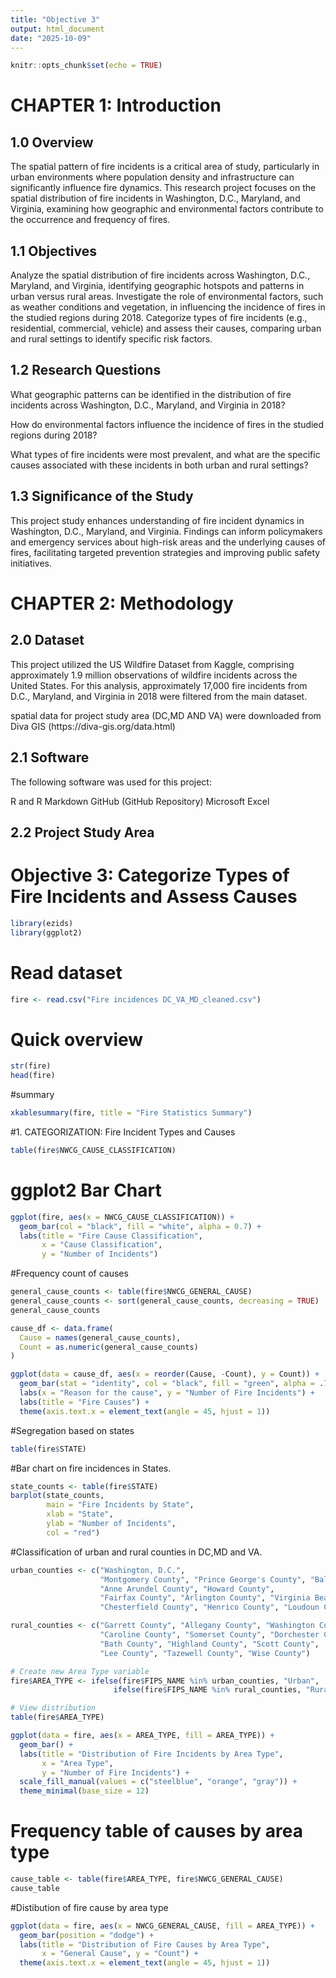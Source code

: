 ```yaml
---
title: "Objective 3"
output: html_document
date: "2025-10-09"
---
```


```r
knitr::opts_chunk$set(echo = TRUE)
```

#  CHAPTER 1: Introduction
## 1.0 Overview

The spatial pattern of fire incidents is a critical area of study, particularly in urban environments where population density and infrastructure can significantly influence fire dynamics. This research project focuses on the spatial distribution of fire incidents in Washington, D.C., Maryland, and Virginia, examining how geographic and environmental factors contribute to the occurrence and frequency of fires.

## 1.1 Objectives

Analyze the spatial distribution of fire incidents across Washington, D.C., Maryland, and Virginia, identifying geographic hotspots and patterns in urban versus rural areas.
Investigate the role of environmental factors, such as weather conditions and vegetation, in influencing the incidence of fires in the studied regions during 2018.
Categorize types of fire incidents (e.g., residential, commercial, vehicle) and assess their causes, comparing urban and rural settings to identify specific risk factors.

## 1.2 Research Questions

What geographic patterns can be identified in the distribution of fire incidents across Washington, D.C., Maryland, and Virginia in 2018?

How do environmental factors influence the incidence of fires in the studied regions during 2018?

What types of fire incidents were most prevalent, and what are the specific causes associated with these incidents in both urban and rural settings?

## 1.3 Significance of the Study
This project study enhances understanding of fire incident dynamics in Washington, D.C., Maryland, and Virginia. Findings can inform policymakers and emergency services about high-risk areas and the underlying causes of fires, facilitating targeted prevention strategies and improving public safety initiatives.

#  CHAPTER 2: Methodology
## 2.0 Dataset 
This project utilized the US Wildfire Dataset from Kaggle, comprising approximately 1.9 million observations of wildfire incidents across the United States. For this analysis, approximately 17,000 fire incidents from D.C., Maryland, and Virginia in 2018 were filtered from the main dataset.

spatial data for project study area (DC,MD AND VA) were downloaded from Diva GIS (https://diva-gis.org/data.html)

## 2.1 Software
The following software was used for this project:

R and R Markdown
GitHub (GitHub Repository)
Microsoft Excel

## 2.2 Project Study Area
# Objective 3: Categorize Types of Fire Incidents and Assess Causes

```r
library(ezids)
library(ggplot2)
```


# Read dataset
```r
fire <- read.csv("Fire incidences DC_VA_MD_cleaned.csv")
```


# Quick overview
```r
str(fire)
head(fire)
```


#summary 
```r
xkablesummary(fire, title = "Fire Statistics Summary")
```

#1. CATEGORIZATION: Fire Incident Types and Causes

```r
table(fire$NWCG_CAUSE_CLASSIFICATION)
```


# ggplot2 Bar Chart
```r
ggplot(fire, aes(x = NWCG_CAUSE_CLASSIFICATION)) +
  geom_bar(col = "black", fill = "white", alpha = 0.7) +
  labs(title = "Fire Cause Classification",
       x = "Cause Classification",
       y = "Number of Incidents")
```

#Frequency count of causes
```r
general_cause_counts <- table(fire$NWCG_GENERAL_CAUSE)
general_cause_counts <- sort(general_cause_counts, decreasing = TRUE)
general_cause_counts
```

```r
cause_df <- data.frame(
  Cause = names(general_cause_counts),
  Count = as.numeric(general_cause_counts)
)
```
```r
ggplot(data = cause_df, aes(x = reorder(Cause, -Count), y = Count)) + 
  geom_bar(stat = "identity", col = "black", fill = "green", alpha = .7) + 
  labs(x = "Reason for the cause", y = "Number of Fire Incidents") +
  labs(title = "Fire Causes") +
  theme(axis.text.x = element_text(angle = 45, hjust = 1))
```
#Segregation based on states
```r
table(fire$STATE)
```

#Bar chart on fire incidences in States.
```r
state_counts <- table(fire$STATE)
barplot(state_counts,
        main = "Fire Incidents by State",
        xlab = "State",
        ylab = "Number of Incidents",
        col = "red")
``` 

#Classification of urban and rural counties in DC,MD and VA.
```r
urban_counties <- c("Washington, D.C.",
                    "Montgomery County", "Prince George's County", "Baltimore City",
                    "Anne Arundel County", "Howard County",
                    "Fairfax County", "Arlington County", "Virginia Beach City",
                    "Chesterfield County", "Henrico County", "Loudoun County")

rural_counties <- c("Garrett County", "Allegany County", "Washington County",
                    "Caroline County", "Somerset County", "Dorchester County",
                    "Bath County", "Highland County", "Scott County",
                    "Lee County", "Tazewell County", "Wise County")

# Create new Area Type variable
fire$AREA_TYPE <- ifelse(fire$FIPS_NAME %in% urban_counties, "Urban",
                       ifelse(fire$FIPS_NAME %in% rural_counties, "Rural", "Other"))

# View distribution
table(fire$AREA_TYPE)
```
```r
ggplot(data = fire, aes(x = AREA_TYPE, fill = AREA_TYPE)) +
  geom_bar() +
  labs(title = "Distribution of Fire Incidents by Area Type",
       x = "Area Type",
       y = "Number of Fire Incidents") +
  scale_fill_manual(values = c("steelblue", "orange", "gray")) +
  theme_minimal(base_size = 12)
```

# Frequency table of causes by area type
```r
cause_table <- table(fire$AREA_TYPE, fire$NWCG_GENERAL_CAUSE)
cause_table
```
#Distibution of fire cause by area type
```r
ggplot(data = fire, aes(x = NWCG_GENERAL_CAUSE, fill = AREA_TYPE)) +
  geom_bar(position = "dodge") +
  labs(title = "Distribution of Fire Causes by Area Type",
       x = "General Cause", y = "Count") +
  theme(axis.text.x = element_text(angle = 45, hjust = 1))
```